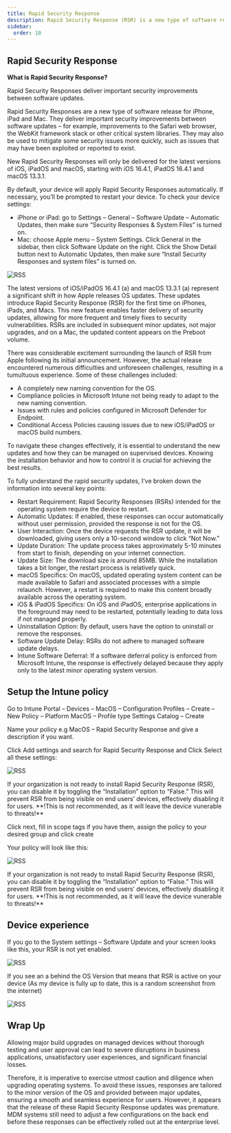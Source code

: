 ```yaml
---
title: Rapid Security Response
description: Rapid Security Response (RSR) is a new type of software release for Mac. It delivers important security improvements between software updates – for example, improvements to the Safari web browser, the WebKit framework stack or other critical system libraries.
sidebar:
  order: 10
---
```



## Rapid Security Response
**What is Rapid Security Response?**

Rapid Security Responses deliver important security improvements between software updates.

Rapid Security Responses are a new type of software release for iPhone, iPad and Mac. They deliver important security improvements between software updates – for example, improvements to the Safari web browser, the WebKit framework stack or other critical system libraries. They may also be used to mitigate some security issues more quickly, such as issues that may have been exploited or reported to exist.

New Rapid Security Responses will only be delivered for the latest versions of iOS, iPadOS and macOS, starting with iOS 16.4.1, iPadOS 16.4.1 and macOS 13.3.1.

By default, your device will apply Rapid Security Responses automatically. If necessary, you’ll be prompted to restart your device. To check your device settings:

- iPhone or iPad: go to Settings – General –  Software Update – Automatic Updates, then make sure “Security Responses & System Files” is turned on.
- Mac: choose Apple menu  – System Settings. Click General in the sidebar, then click Software Update on the right. Click the Show Detail button next to Automatic Updates, then make sure “Install Security Responses and system files” is turned on.

![RSS](/src/assets/CompleteGuide/image-7.webp)

The latest versions of iOS/iPadOS 16.4.1 (a) and macOS 13.3.1 (a) represent a significant shift in how Apple releases OS updates. These updates introduce Rapid Security Response (RSR) for the first time on iPhones, iPads, and Macs. This new feature enables faster delivery of security updates, allowing for more frequent and timely fixes to security vulnerabilities. RSRs are included in subsequent minor updates, not major upgrades, and on a Mac, the updated content appears on the Preboot volume.

There was considerable excitement surrounding the launch of RSR from Apple following its initial announcement. However, the actual release encountered numerous difficulties and unforeseen challenges, resulting in a tumultuous experience. Some of these challenges included:

- A completely new naming convention for the OS.
- Compliance policies in Microsoft Intune not being ready to adapt to the new naming convention.
- Issues with rules and policies configured in Microsoft Defender for Endpoint.
- Conditional Access Policies causing issues due to new iOS/iPadOS or macOS build numbers.


To navigate these changes effectively, it is essential to understand the new updates and how they can be managed on supervised devices. Knowing the installation behavior and how to control it is crucial for achieving the best results.

To fully understand the rapid security updates, I’ve broken down the information into several key points:

- Restart Requirement: Rapid Security Responses (RSRs) intended for the operating system require the device to restart.
- Automatic Updates: If enabled, these responses can occur automatically without user permission, provided the response is not for the OS.
- User Interaction: Once the device requests the RSR update, it will be downloaded, giving users only a 10-second window to click “Not Now.”
- Update Duration: The update process takes approximately 5-10 minutes from start to finish, depending on your internet connection.
- Update Size: The download size is around 85MB. While the installation takes a bit longer, the restart process is relatively quick.
- macOS Specifics: On macOS, updated operating system content can be made available to Safari and associated processes with a simple relaunch. However, a restart is required to make this content broadly available across the operating system.
- iOS & iPadOS Specifics: On iOS and iPadOS, enterprise applications in the foreground may need to be restarted, potentially leading to data loss if not managed properly.
- Uninstallation Option: By default, users have the option to uninstall or remove the responses.
- Software Update Delay: RSRs do not adhere to managed software update delays.
- Intune Software Deferral: If a software deferral policy is enforced from Microsoft Intune, the response is effectively delayed because they apply only to the latest minor operating system version.

## Setup the Intune policy

Go to Intune Portal – Devices – MacOS – Configuration Profiles – Create – New Policy – Platform MacOS – Profile type Settings Catalog – Create

Name your policy e.g MacOS – Rapid Security Response and give a description if you want.

Click Add settings and search for Rapid Security Response and Click Select all these settings:

![RSS](/src/assets/CompleteGuide/image-75.webp)

<Aside>
If your organization is not ready to install Rapid Security Response (RSR), you can disable it by toggling the “Installation” option to “False.” This will prevent RSR from being visible on end users’ devices, effectively disabling it for users. **!This is not recommended, as it will leave the device vunerable to threats!**
</Aside>

Click next, fill in scope tags if you have them, assign the policy to your desired group and click create

Your policy will look like this:

![RSS](/src/assets/CompleteGuide/image-10.webp)


<Aside>
If your organization is not ready to install Rapid Security Response (RSR), you can disable it by toggling the “Installation” option to “False.” This will prevent RSR from being visible on end users’ devices, effectively disabling it for users. **!This is not recommended, as it will leave the device vunerable to threats!**
</Aside>


## Device experience

If you go to the System settings – Software Update and your screen looks like this, your RSR is not yet enabled.

![RSS](/src/assets/CompleteGuide/image-11.webp)

If you see an a behind the OS Version that means that RSR is active on your device (As my device is fully up to date, this is a random screenshot from the internet)

![RSS](/src/assets/CompleteGuide/image-12.webp)

## Wrap Up

Allowing major build upgrades on managed devices without thorough testing and user approval can lead to severe disruptions in business applications, unsatisfactory user experiences, and significant financial losses.

Therefore, it is imperative to exercise utmost caution and diligence when upgrading operating systems. To avoid these issues, responses are tailored to the minor version of the OS and provided between major updates, ensuring a smooth and seamless experience for users. However, it appears that the release of these Rapid Security Response updates was premature. MDM systems still need to adjust a few configurations on the back end before these responses can be effectively rolled out at the enterprise level.

